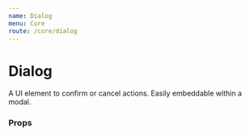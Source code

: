 ```yaml
---
name: Dialog
menu: Core
route: /core/dialog
---
```



# Dialog

A UI element to confirm or cancel actions. Easily embeddable within a modal.

<Playground>
  <Dialog
    title="Would you like job?"
    primaryButtonLabel="Okay"
    secondaryButtonLabel="I hate job"
  >
    We're hiring, my dude.
  </Dialog>
</Playground>

### Props

<Props of={Dialog} />
